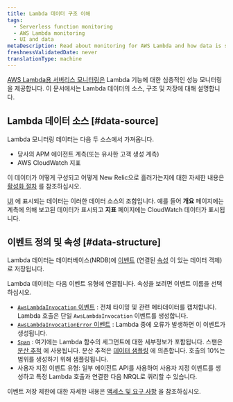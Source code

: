 ```yaml
---
title: Lambda 데이터 구조 이해
tags:
  - Serverless function monitoring
  - AWS Lambda monitoring
  - UI and data
metaDescription: Read about monitoring for AWS Lambda and how data is structured and stored.
freshnessValidatedDate: never
translationType: machine
---
```


[AWS Lambda용 서버리스 모니터링은](/docs/introduction-new-relic-monitoring-aws-lambda) Lambda 기능에 대한 심층적인 성능 모니터링을 제공합니다. 이 문서에서는 Lambda 데이터의 소스, 구조 및 저장에 대해 설명합니다.

## Lambda 데이터 소스 [#data-source]

Lambda 모니터링 데이터는 다음 두 소스에서 가져옵니다.

* 당사의 APM 에이전트 계측(또는 유사한 고객 생성 계측)
* AWS CloudWatch 지표

이 데이터가 어떻게 구성되고 어떻게 New Relic으로 흘러가는지에 대한 자세한 내용은 [활성화 절차](/docs/install-enable-new-relics-monitoring-aws-lambda) 를 참조하십시오.

[UI](/docs/lambda-monitoring-ui) 에 표시되는 데이터는 이러한 데이터 소스의 조합입니다. 예를 들어 **개요** 페이지에는 계측에 의해 보고된 데이터가 표시되고 **지표** 페이지에는 CloudWatch 데이터가 표시됩니다.

## 이벤트 정의 및 속성 [#data-structure]

Lambda 데이터는 데이터베이스(NRDB)에 [이벤트](/docs/using-new-relic/welcome-new-relic/getting-started/glossary#event) (연결된 [속성](/docs/using-new-relic/welcome-new-relic/getting-started/glossary#attribute) 이 있는 데이터 객체)로 저장됩니다.

Lambda 데이터는 다음 이벤트 유형에 연결됩니다. 속성을 보려면 이벤트 이름을 선택하십시오.

* [`AwsLambdaInvocation` 이벤트](/attribute-dictionary/?event=AwsLambdaInvocation) : 전체 타이밍 및 관련 메타데이터를 캡처합니다. Lambda 호출은 단일 `AwsLambdaInvocation` 이벤트를 생성합니다.
* [`AwsLambdaInvocationError` 이벤트](/attribute-dictionary/?event=AwsLambdaInvocationError) : Lambda 중에 오류가 발생하면 이 이벤트가 생성됩니다.
* [`Span`](/attribute-dictionary/?event=Span) : 여기에는 Lambda 함수의 세그먼트에 대한 세부정보가 포함됩니다. 스팬은 [분산 추적](/docs/apm/distributed-tracing/getting-started/introduction-distributed-tracing) 에 사용됩니다. 분산 추적은 [데이터 샘플링](/docs/apm/distributed-tracing/getting-started/how-new-relic-distributed-tracing-works#sampling) 에 의존합니다. 호출의 10%는 범위를 생성하기 위해 샘플링됩니다.
* 사용자 지정 이벤트 유형: 일부 에이전트 API를 사용하여 사용자 지정 이벤트를 생성하고 특정 Lambda 호출과 연결한 다음 NRQL로 쿼리할 수 있습니다.

이벤트 저장 제한에 대한 자세한 내용은 [액세스 및 요구 사항](/docs/introduction-new-relic-monitoring-aws-lambda#requirements) 을 참조하십시오.